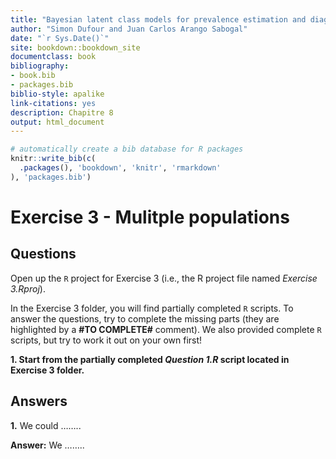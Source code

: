 ```yaml
---
title: "Bayesian latent class models for prevalence estimation and diagnostic test evaluation"
author: "Simon Dufour and Juan Carlos Arango Sabogal"
date: "`r Sys.Date()`"
site: bookdown::bookdown_site
documentclass: book
bibliography:
- book.bib
- packages.bib
biblio-style: apalike
link-citations: yes
description: Chapitre 8
output: html_document
---
```



```r
# automatically create a bib database for R packages
knitr::write_bib(c(
  .packages(), 'bookdown', 'knitr', 'rmarkdown'
), 'packages.bib')
```


# Exercise 3 - Mulitple populations
## Questions
  
Open up the `R` project for Exercise 3 (i.e., the R project file named *Exercise 3.Rproj*).   
  
In the Exercise 3 folder, you will find partially completed `R` scripts. To answer the questions, try to complete the missing parts (they are highlighted by a **#TO COMPLETE#** comment). We also provided complete `R` scripts, but try to work it out on your own first! 
  
  
**1. Start from the partially completed *Question 1.R* script located in Exercise 3 folder.** 








    
## Answers
**1.** We could ........  
  
**Answer:** We ........
  
